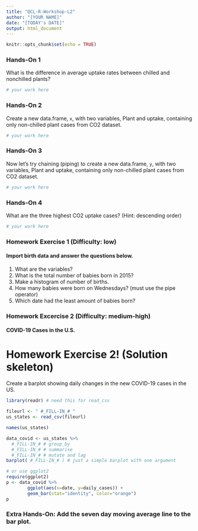 ```yaml
---
title: "QCL-R-Workshop-L2"
author: "[YOUR NAME]"
date: "[TODAY's DATE]"
output: html_document
---
```


```r
knitr::opts_chunk$set(echo = TRUE)
```

### Hands-On 1
What is the difference in average uptake rates between chilled and nonchilled plants?
```r
# your work here
```

### Hands-On 2
Create a new data.frame, `x`, with two variables, Plant and uptake, containing only non-chilled plant cases from CO2 dataset.
```r
# your work here
```

### Hands-On 3
Now let's try chaining (piping) to create a new data.frame, `y`, with two variables, Plant and uptake, containing only non-chilled plant cases from CO2 dataset.
```r
# your work here
```

### Hands-On 4
What are the three highest CO2 uptake cases? (Hint: descending order)
```r
# your work here
```

### Homework Exercise 1 (Difficulty: low)
#### Import birth data and answer the questions below.
1. What are the variables?
2. What is the total number of babies born in 2015?
3. Make a histogram of number of births.  
4. How many babies were born on Wednesdays? (must use the pipe operator)
5. Which date had the least amount of babies born?

### Homework Excercise 2 (Difficulty: medium-high) 
#### COVID-19 Cases in the U.S.

Homework Exercise 2! (Solution skeleton)
========================================================
Create a barplot showing daily changes in the new COVID-19 cases in the US.

```r
library(readr) # need this for read_csv

fileurl <- " #_FILL-IN_# "
us_states <- read_csv(fileurl) 

names(us_states)

data_covid <- us_states %>% 
  #_FILL-IN_# # group_by
  #_FILL-IN_# # summarise
  #_FILL-IN_# # mutate and lag
barplot( #_FILL-IN_# ) # just a simple barplot with one argument 

# or use ggplot2 
require(ggplot2)
p <- data_covid %>% 
        ggplot(aes(x=date, y=daily_cases)) + 
        geom_bar(stat="identity", color="orange")
p
```
  
### Extra Hands-On: Add the seven day moving average line to the bar plot.
